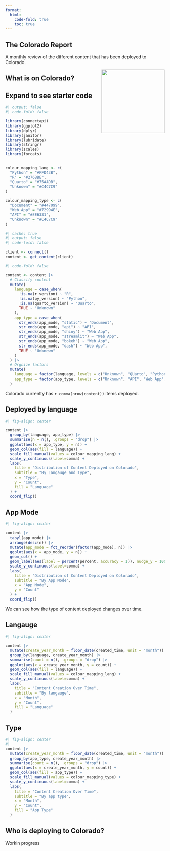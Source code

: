 ```yaml
---
format:
  html:
    code-fold: true
    toc: true
---
```


:::: {layout-ncol=2}
# The Colorado Report

A monthly review of the different content that has been deployed to Colorado.


<img src='./imgs/mountains-circle.png' align="right" height="200" />
::::

## What is on Colorado?

:::{.callout-tip collapse="true"}

## Expand to see starter code

```r
#| output: false
#| code-fold: false

library(connectapi)
library(ggplot2)
library(dplyr)
library(janitor)
library(lubridate)
library(stringr)
library(scales)
library(forcats)


colour_mapping_lang <- c(
  "Python" = "#FFD43B",
  "R" = "#276BBE",
  "Quarto" = "#75AADB",
  "Unknown" = "#C4C7C9"
)

colour_mapping_type <- c(
  "Document" = "#447099",
  "Web App" = "#72994E",
  "API" = "#EE6331",
  "Unknown" = "#C4C7C9"
)
```

```r
#| cache: true
#| output: false
#| code-fold: false

client <- connect()
content <- get_content(client)
```

```r
#| code-fold: false

content <- content |>
  # Classify content
  mutate(
    language = case_when(
      !is.na(r_version) ~ "R",
      !is.na(py_version) ~ "Python",
      !is.na(quarto_version) ~ "Quarto",
      TRUE ~ "Unknown"
    ),
    app_type = case_when(
      str_ends(app_mode, "static") ~ "Document",
      str_ends(app_mode, "api") ~ "API",
      str_ends(app_mode, "shiny") ~ "Web App",
      str_ends(app_mode, "streamlit") ~ "Web App",
      str_ends(app_mode, "bokeh") ~ "Web App",
      str_ends(app_mode, "dash") ~ "Web App",
      TRUE ~ "Unknown"
    )
  ) |> 
  # Orgnize factors
  mutate(
    language = factor(language, levels = c("Unknown", "QUarto", "Python", "R")),
    app_type = factor(app_type, levels = c("Unknown", "API", "Web App", "Document"))
  )
```

:::

Colorado currenlty has `r comma(nrow(content))` items deployed.

::: {.panel-tabset}

## Deployed by language

```r
#| fig-align: center

content |> 
  group_by(language, app_type) |>
  summarise(n = n(), .groups = "drop") |> 
  ggplot(aes(x = app_type, y = n)) +
  geom_col(aes(fill = language)) +
  scale_fill_manual(values = colour_mapping_lang) +
  scale_y_continuous(label=comma) +
  labs(
    title = "Distribution of Content Deployed on Colorado",
    subtitle = "By Langauge and Type",
    x = "Type",
    y = "Count",
    fill = "Language"
  ) +
  coord_flip()
```

## App Mode

```r
#| fig-align: center

content |> 
  tabyl(app_mode) |> 
  arrange(desc(n)) |> 
  mutate(app_mode = fct_reorder(factor(app_mode), n)) |> 
  ggplot(aes(x = app_mode, y = n)) +
  geom_col() +
  geom_label(aes(label = percent(percent, accuracy = 1)), nudge_y = 100) +
  scale_y_continuous(label=comma) +
  labs(
    title = "Distribution of Content Deployed on Colorado",
    subtitle = "By App Mode",
    x = "App Mode",
    y = "Count"
  ) +
  coord_flip()

```

:::

We can see how the type of content deployed changes over time.

::: {.panel-tabset}

## Langauge

```r
#| fig-align: center

content |> 
  mutate(create_year_month = floor_date(created_time, unit = "month")) |> 
  group_by(language, create_year_month) |> 
  summarise(count = n(), .groups = "drop") |> 
  ggplot(aes(x = create_year_month, y = count)) +
  geom_col(aes(fill = language)) + 
  scale_fill_manual(values = colour_mapping_lang) + 
  scale_y_continuous(label=comma) +
  labs(
    title = "Content Creation Over Time",
    subtitle = "By langauge",
    x = "Month",
    y = "Count",
    fill = "Language"
  )
```

## Type

```r
#| fig-align: center
#| 
content |> 
  mutate(create_year_month = floor_date(created_time, unit = "month")) |> 
  group_by(app_type, create_year_month) |> 
  summarise(count = n(), .groups = "drop") |> 
  ggplot(aes(x = create_year_month, y = count)) +
  geom_col(aes(fill = app_type)) + 
  scale_fill_manual(values = colour_mapping_type) +
  scale_y_continuous(label=comma) +
  labs(
    title = "Content Creation Over Time",
    subtitle = "By app type",
    x = "Month",
    y = "Count",
    fill = "App Type"
  )
```

:::

## Who is deploying to Colorado?

:::{.callout-warning}
Workin progress
:::
